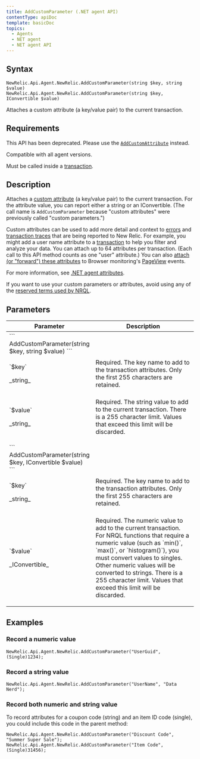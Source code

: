 ```yaml
---
title: AddCustomParameter (.NET agent API)
contentType: apiDoc
template: basicDoc
topics:
  - Agents
  - NET agent
  - NET agent API
---
```


## Syntax

```
NewRelic.Api.Agent.NewRelic.AddCustomParameter(string $key, string $value)
NewRelic.Api.Agent.NewRelic.AddCustomParameter(string $key, IConvertible $value)
```

Attaches a custom attribute (a key/value pair) to the current transaction.

## Requirements

<div className="callout-caution"><p>This API has been deprecated. Please use the <a href="/docs/agents/net-agent/net-agent-api/itransaction"><code>AddCustomAttribute</code></a> instead.</p></div>

Compatible with all agent versions.

Must be called inside a [transaction](/docs/apm/transactions/intro-transactions/transactions-new-relic-apm).

## Description

Attaches a [custom attribute](/docs/agents/manage-apm-agents/agent-metrics/agent-attributes) (a key/value pair) to the current transaction. For the attribute value, you can report either a string or an IConvertible. (The call name is `AddCustomParameter` because "custom attributes" were previously called "custom parameters.")

Custom attributes can be used to add more detail and context to [errors](/docs/apm/applications-menu/error-analytics/introduction-error-analytics) and [transaction traces](/docs/apm/transactions/transaction-traces/introduction-transaction-traces) that are being reported to New Relic. For example, you might add a user name attribute to a [transaction](/docs/accounts-partnerships/education/getting-started-new-relic/glossary#transaction) to help you filter and analyze your data. You can attach up to 64 attributes per transaction. (Each call to this API method counts as one "user" attribute.) You can also [attach (or "forward") these attributes](/docs/insights/new-relic-insights/decorating-events/insights-custom-attributes#forwarding-attributes) to Browser monitoring's [PageView](/docs/agents/manage-apm-agents/agent-metrics/agent-attributes#destinations) events.

For more information, see [.NET agent attributes](/docs/agents/net-agent/attributes/net-agent-attributes).

<div className="callout-important"><p>If you want to use your custom parameters or attributes, avoid using any of the <a href="/docs/insights/nrql-new-relic-query-language/nrql-resources/nrql-reserved-words">reserved terms used by NRQL</a>.</p></div>

## Parameters

<table>
  <thead>
    <tr>
      <th width="25%">
        Parameter
      </th>
      <th>
        Description
      </th>
    </tr>
  </thead>
  <tbody>
    <tr>
      <td colSpan={2}>
        ```
        AddCustomParameter(string $key, string $value)
        ```
      </td>
    </tr>
    <tr>
      <td>
        <p>`$key`</p><p>_string_</p>
      </td>
      <td>
        Required. The key name to add to the transaction attributes. Only the first 255 characters are retained.
      </td>
    </tr>
    <tr>
      <td>
        <p>`$value`</p><p>_string_</p>
      </td>
      <td>
        <p>Required. The string value to add to the current transaction. There is a 255 character limit. Values that exceed this limit will be discarded.</p>
      </td>
    </tr>
    <tr>
      <td colSpan={2}>
        ```
        AddCustomParameter(string $key, IConvertible $value)
        ```
      </td>
    </tr>
    <tr>
      <td>
        <p>`$key`</p><p>_string_</p>
      </td>
      <td>
        Required. The key name to add to the transaction attributes. Only the first 255 characters are retained.
      </td>
    </tr>
    <tr>
      <td>
        <p>`$value`</p><p>_IConvertible_</p>
      </td>
      <td>
        <p>Required. The numeric value to add to the current transaction. For NRQL functions that require a numeric value (such as `min()`, `max()`, or `histogram()`), you must convert values to singles. Other numeric values will be converted to strings. There is a 255 character limit. Values that exceed this limit will be discarded.</p>
      </td>
    </tr>
  </tbody>
</table>

## Examples

### Record a numeric value

```
NewRelic.Api.Agent.NewRelic.AddCustomParameter("UserGuid", (Single)1234);
```

### Record a string value

```
NewRelic.Api.Agent.NewRelic.AddCustomParameter("UserName", "Data Nerd");
```

### Record both numeric and string value

To record attributes for a coupon code (string) and an item ID code (single), you could include this code in the parent method:

```
NewRelic.Api.Agent.NewRelic.AddCustomParameter("Discount Code", "Summer Super Sale");
NewRelic.Api.Agent.NewRelic.AddCustomParameter("Item Code", (Single)31456);
```